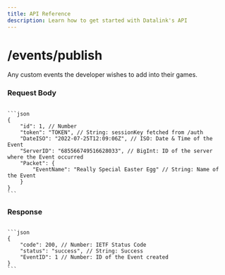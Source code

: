 ---
title: API Reference
description: Learn how to get started with Datalink's API
---


# /events/publish

Any custom events the developer wishes to add into their games.

### Request Body

<Code>
```json
{
    "id": 1, // Number
    "token": "TOKEN", // String: sessionKey fetched from /auth
    "DateISO": "2022-07-25T12:09:06Z", // ISO: Date & Time of the Event
    "ServerID": "685566749516628033", // BigInt: ID of the server where the Event occurred
    "Packet": {
        "EventName": "Really Special Easter Egg" // String: Name of the Event
    }
}
```
</Code>

### Response
<Code>
```json
{
    "code": 200, // Number: IETF Status Code
    "status": "success", // String: Success
    "EventID": 1 // Number: ID of the Event created 
}
```
</Code>

